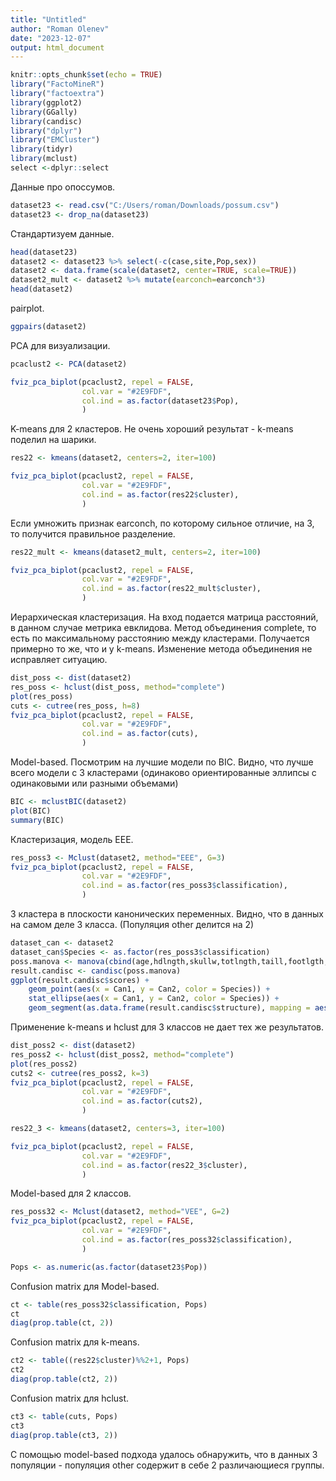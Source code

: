 ```yaml
---
title: "Untitled"
author: "Roman Olenev"
date: "2023-12-07"
output: html_document
---
```


```r
knitr::opts_chunk$set(echo = TRUE)
library("FactoMineR")
library("factoextra")
library(ggplot2)
library(GGally)
library(candisc)
library("dplyr")
library("EMCluster")
library(tidyr)
library(mclust)
select <-dplyr::select
```

Данные про опоссумов. 
```r
dataset23 <- read.csv("C:/Users/roman/Downloads/possum.csv")
dataset23 <- drop_na(dataset23)
```

Стандартизуем данные. 
```r
head(dataset23)
dataset2 <- dataset23 %>% select(-c(case,site,Pop,sex))
dataset2 <- data.frame(scale(dataset2, center=TRUE, scale=TRUE))
dataset2_mult <- dataset2 %>% mutate(earconch=earconch*3)
head(dataset2)
```

pairplot.
```r
ggpairs(dataset2)
```

PCA для визуализации.
```r
pcaclust2 <- PCA(dataset2)
```

```r
fviz_pca_biplot(pcaclust2, repel = FALSE,
                col.var = "#2E9FDF",
                col.ind = as.factor(dataset23$Pop),
                )
```

K-means для 2 кластеров. Не очень хороший результат - k-means поделил на шарики.
```r
res22 <- kmeans(dataset2, centers=2, iter=100)
```

```r
fviz_pca_biplot(pcaclust2, repel = FALSE,
                col.var = "#2E9FDF",
                col.ind = as.factor(res22$cluster),
                )
```

Если умножить признак earconch, по которому сильное отличие, на 3, то получится правильное разделение. 
```r
res22_mult <- kmeans(dataset2_mult, centers=2, iter=100)

fviz_pca_biplot(pcaclust2, repel = FALSE,
                col.var = "#2E9FDF",
                col.ind = as.factor(res22_mult$cluster),
                )
```


Иерархическая кластеризация. На вход подается матрица расстояний, в данном случае метрика евклидова. Метод объединения complete, то есть по максимальному расстоянию между кластерами. Получается примерно то же, что и у k-means. Изменение метода объединения не исправляет ситуацию.  
```r
dist_poss <- dist(dataset2)
res_poss <- hclust(dist_poss, method="complete")
plot(res_poss)
cuts <- cutree(res_poss, h=8)
fviz_pca_biplot(pcaclust2, repel = FALSE,
                col.var = "#2E9FDF",
                col.ind = as.factor(cuts),
                )
```

Model-based. Посмотрим на лучшие модели по BIC. Видно, что лучше всего модели с 3 кластерами (одинаково ориентированные эллипсы с одинаковыми или разными объемами)
```r
BIC <- mclustBIC(dataset2)
plot(BIC)
summary(BIC)
```

Кластеризация, модель EEE.  
```r
res_poss3 <- Mclust(dataset2, method="EEE", G=3)
fviz_pca_biplot(pcaclust2, repel = FALSE,
                col.var = "#2E9FDF",
                col.ind = as.factor(res_poss3$classification),
                )
```

3 кластера в плоскости канонических переменных. Видно, что в данных на самом деле 3 класса. (Популяция other делится на 2)
```r
dataset_can <- dataset2
dataset_can$Species <- as.factor(res_poss3$classification)
poss.manova <- manova(cbind(age,hdlngth,skullw,totlngth,taill,footlgth,earconch,eye,chest,belly) ~ Species, data = dataset_can)
result.candisc <- candisc(poss.manova)
ggplot(result.candisc$scores) +
    geom_point(aes(x = Can1, y = Can2, color = Species)) +
    stat_ellipse(aes(x = Can1, y = Can2, color = Species)) +
    geom_segment(as.data.frame(result.candisc$structure), mapping = aes(x = 0, y = 0, xend = 6.5 * Can1, yend = 6.5 * Can2), arrow = arrow(angle = 10, type = "closed"), size = 0.5)
```

Применение k-means и hclust для 3 классов не дает тех же результатов. 
```r
dist_poss2 <- dist(dataset2)
res_poss2 <- hclust(dist_poss2, method="complete")
plot(res_poss2)
cuts2 <- cutree(res_poss2, k=3)
fviz_pca_biplot(pcaclust2, repel = FALSE,
                col.var = "#2E9FDF",
                col.ind = as.factor(cuts2),
                )
```

```r
res22_3 <- kmeans(dataset2, centers=3, iter=100)
```

```r
fviz_pca_biplot(pcaclust2, repel = FALSE,
                col.var = "#2E9FDF",
                col.ind = as.factor(res22_3$cluster),
                )
```

Model-based для 2 классов. 
```r
res_poss32 <- Mclust(dataset2, method="VEE", G=2)
fviz_pca_biplot(pcaclust2, repel = FALSE,
                col.var = "#2E9FDF",
                col.ind = as.factor(res_poss32$classification),
                )

```



```r
Pops <- as.numeric(as.factor(dataset23$Pop))
```

Confusion matrix для Model-based.
```r
ct <- table(res_poss32$classification, Pops)
ct
diag(prop.table(ct, 2))
```

Confusion matrix для k-means.
```r
ct2 <- table((res22$cluster)%%2+1, Pops)
ct2
diag(prop.table(ct2, 2))
```

Confusion matrix для hclust.
```r
ct3 <- table(cuts, Pops)
ct3
diag(prop.table(ct3, 2))
```

С помощью model-based подхода удалось обнаружить, что в данных 3 популяции - популяция other содержит в себе 2 различающиеся группы. 
